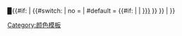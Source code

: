 <includeonly><span style="color:{{{1}}}">▉</span>{{#if: {{{2|}}} | {{Space|1}}{{#switch: {{{link}}} | no = {{{2|}}} | #default = {{#if: {{{3|}}} | [[{{{3}}}|{{{2|}}}]] | [[{{{2|}}}]] }} }} | }}</span></includeonly><noinclude>[[Category:颜色模板]]</noinclude>